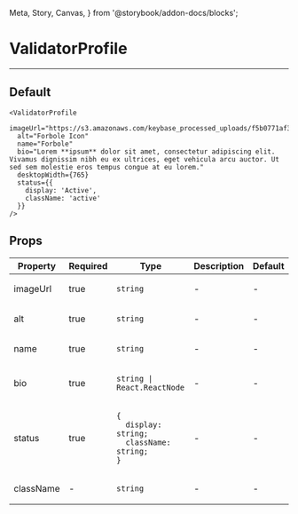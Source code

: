   Meta, Story, Canvas,
} from '@storybook/addon-docs/blocks';


<Meta title="ValidatorProfile" component={ValidatorProfile} />

# ValidatorProfile
---

## Default
<Canvas>
  <Story name="Default">
    <ValidatorProfile
      imageUrl="https://s3.amazonaws.com/keybase_processed_uploads/f5b0771af36b2e3d6a196a29751e1f05_360_360.jpeg"
      alt="Forbole Icon"
      name="Forbole"
      bio="Lorem **ipsum** dolor sit amet, consectetur adipiscing elit. Vivamus dignissim nibh eu ex ultrices, eget vehicula arcu auctor. Ut sed sem molestie eros tempus congue at eu lorem."
      desktopWidth={765}
      keyBase={{
        display: '12345678910',
        verified: true,
        url: 'https://keybase.io'
      }}
      website="https://www.forbole.com/"
      status={{
        display: 'Active',
        className: 'active'
      }}
    />
  </Story>
</Canvas>

```
<ValidatorProfile
  imageUrl="https://s3.amazonaws.com/keybase_processed_uploads/f5b0771af36b2e3d6a196a29751e1f05_360_360.jpeg"
  alt="Forbole Icon"
  name="Forbole"
  bio="Lorem **ipsum** dolor sit amet, consectetur adipiscing elit. Vivamus dignissim nibh eu ex ultrices, eget vehicula arcu auctor. Ut sed sem molestie eros tempus congue at eu lorem."
  desktopWidth={765}
  status={{
    display: 'Active',
    className: 'active'
  }}
/>
```

## Props
<table>
<thead>
  <tr>
    <th>Property</th>
    <th>Required</th>
    <th>Type</th>
    <th>Description</th>
    <th>Default</th>
  </tr>
  </thead>
  <tbody>

  <tr>
    <td>imageUrl</td>
    <td>true</td>
    <td>

`string`

  </td>
    <td>-</td>
    <td>-</td>
  </tr>

  <tr>
    <td>alt</td>
    <td>true</td>
    <td>

`string`

  </td>
    <td>-</td>
    <td>-</td>
  </tr>

<tr>
    <td>name</td>
    <td>true</td>
    <td>

`string`

  </td>
    <td>-</td>
    <td>-</td>
  </tr>

<tr>
    <td>bio</td>
    <td>true</td>
    <td>

`string | React.ReactNode`

  </td>
    <td>-</td>
    <td>-</td>
  </tr>

<tr>
    <td>status</td>
    <td>true</td>
    <td>

```
{
  display: string;
  className: string;
}
```

  </td>
    <td>-</td>
    <td>-</td>
  </tr>

  <tr>
    <td>className</td>
    <td>-</td>
    <td>

`string`

  </td>
    <td>-</td>
    <td>-</td>
  </tr>
  </tbody>
</table>
<br/>

